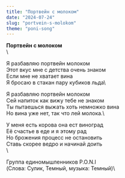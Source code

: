 ```yaml
---
title: "Портвейн с молоком"
date: "2024-07-24"
slug: "portvein-s-molokom"
theme: "poni-song"
---
```


 **Портвейн с молоком**\
\

Я разбавляю портвейн молоком\
Этот вкус мне с детства очень знаком\
Если мне не хватает вина\
Я бросаю в стакан пару кубиков льда\

Я разбавляю портвейн молоком\
Сей напиток как вижу тебе не знаком\
Ты пытаешься выжать хоть немножко вина\
Но вина уже нет, так что лей молока.\

У меня есть корова она ест виноград\
Её счастье в еде и я этому рад\
Но брожения процесс не остановить\
Ставь скорее ведро и начинай доить\
\

Группа единомышленников P.O.N.I\
(Слова: Сулик, Темный, музыка: Темный)\
